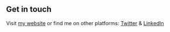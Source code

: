 ## Get in touch

Visit [my website](https://www.facebook.com) or find me on other platforms: [Twitter](https://www.twitter.com) & [LinkedIn](https://www.linkedin.com/in)
